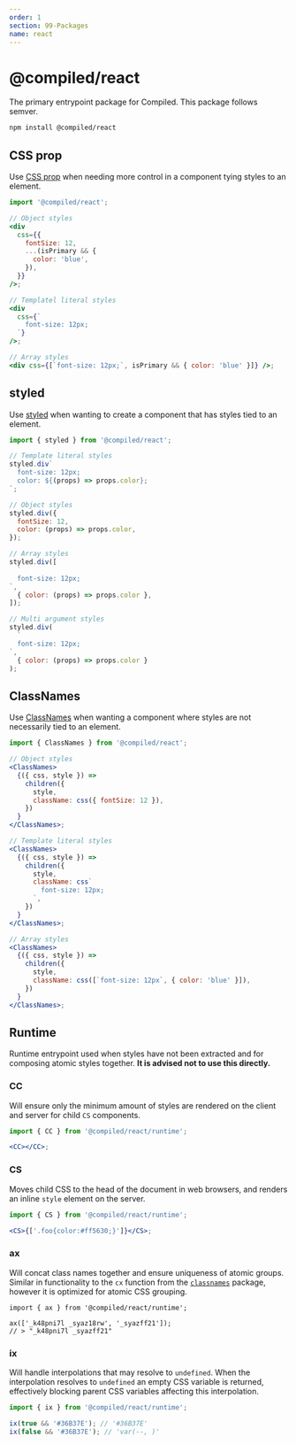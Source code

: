 ```yaml
---
order: 1
section: 99-Packages
name: react
---
```


# @compiled/react

The primary entrypoint package for Compiled.
This package follows semver.

```bash
npm install @compiled/react
```

## CSS prop

Use [CSS prop](/css-prop) when needing more control in a component tying styles to an element.

```jsx
import '@compiled/react';

// Object styles
<div
  css={{
    fontSize: 12,
    ...(isPrimary && {
      color: 'blue',
    }),
  }}
/>;

// Templatel literal styles
<div
  css={`
    font-size: 12px;
  `}
/>;

// Array styles
<div css={[`font-size: 12px;`, isPrimary && { color: 'blue' }]} />;
```

## styled

Use [styled](/styled) when wanting to create a component that has styles tied to an element.

```jsx
import { styled } from '@compiled/react';

// Template literal styles
styled.div`
  font-size: 12px;
  color: ${(props) => props.color};
`;

// Object styles
styled.div({
  fontSize: 12,
  color: (props) => props.color,
});

// Array styles
styled.div([
  `
  font-size: 12px;
`,
  { color: (props) => props.color },
]);

// Multi argument styles
styled.div(
  `
  font-size: 12px;
`,
  { color: (props) => props.color }
);
```

## ClassNames

Use [ClassNames](/class-names) when wanting a component where styles are not necessarily tied to an element.

```jsx
import { ClassNames } from '@compiled/react';

// Object styles
<ClassNames>
  {({ css, style }) =>
    children({
      style,
      className: css({ fontSize: 12 }),
    })
  }
</ClassNames>;

// Template literal styles
<ClassNames>
  {({ css, style }) =>
    children({
      style,
      className: css`
        font-size: 12px;
      `,
    })
  }
</ClassNames>;

// Array styles
<ClassNames>
  {({ css, style }) =>
    children({
      style,
      className: css([`font-size: 12px`, { color: 'blue' }]),
    })
  }
</ClassNames>;
```

## Runtime

Runtime entrypoint used when styles have not been extracted and for composing atomic styles together.
**It is advised not to use this directly.**

### CC

Will ensure only the minimum amount of styles are rendered on the client and server for child `CS` components.

```jsx
import { CC } from '@compiled/react/runtime';

<CC></CC>;
```

### CS

Moves child CSS to the head of the document in web browsers,
and renders an inline `style` element on the server.

```jsx
import { CS } from '@compiled/react/runtime';

<CS>{['.foo{color:#ff5630;}']}</CS>;
```

### ax

Will concat class names together and ensure uniqueness of atomic groups.
Similar in functionality to the `cx` function from the [`classnames`](https://github.com/JedWatson/classnames) package,
however it is optimized for atomic CSS grouping.

```tsx
import { ax } from '@compiled/react/runtime';

ax(['_k48pni7l _syaz18rw', '_syazff21']);
// > "_k48pni7l _syazff21"
```

### ix

Will handle interpolations that may resolve to `undefined`.
When the interpolation resolves to `undefined` an empty CSS variable is returned,
effectively blocking parent CSS variables affecting this interpolation.

```js
import { ix } from '@compiled/react/runtime';

ix(true && '#36B37E'); // '#36B37E'
ix(false && '#36B37E'); // 'var(--, )'
```
